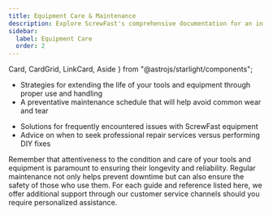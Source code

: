 ```yaml
---
title: Equipment Care & Maintenance
description: Explore ScrewFast's comprehensive documentation for an in-depth look at our premium tools and construction services. 
sidebar:
  label: Equipment Care
  order: 2
---
```


  Card,
  CardGrid,
  LinkCard,
  Aside
} from "@astrojs/starlight/components";

<Card title="Maintaining Your ScrewFast Tools" icon="approve-check-circle">
<LinkCard
  description="Step-by-step guide for the routine care and maintenance of your ScrewFast tools to ensure long-lasting functionality."
  href="/fr/guides/getting-started"
/>
<LinkCard
  description="Cleaning, storage, and inspection practices to keep tools in optimal condition"
  href="/fr/guides/getting-started"
/>
</Card>

<CardGrid>
<Card title="Best Practices for Equipment Longevity" icon="star">

   - Strategies for extending the life of your tools and equipment through proper use and handling
   - A preventative maintenance schedule that will help avoid common wear and tear
</Card>
<Card title="Troubleshooting Common Tool Issues" icon="rocket">

   - Solutions for frequently encountered issues with ScrewFast equipment
   - Advice on when to seek professional repair services versus performing DIY fixes
</Card>
</CardGrid>

<Aside>
Remember that attentiveness to the condition and care of your tools and equipment is paramount to ensuring their longevity and reliability. Regular maintenance not only helps prevent downtime but can also ensure the safety of those who use them. For each guide and reference listed here, we offer additional support through our customer service channels should you require personalized assistance.
</Aside>